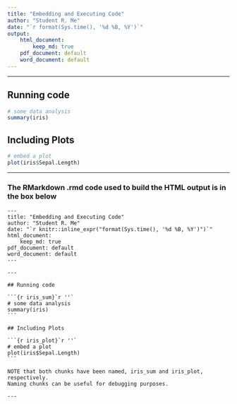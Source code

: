```yaml
---
title: "Embedding and Executing Code"
author: "Student R. Me"
date: "`r format(Sys.time(), '%d %B, %Y')`"
output: 
    html_document:
        keep_md: true
    pdf_document: default
    word_document: default
---
```


---

## Running code

```r
# some data analysis
summary(iris)
```

## Including Plots

```r
# embed a plot
plot(iris$Sepal.Length)
```

---


### The RMarkdown .rmd code used to build the HTML output is in the box below

    ---
    title: "Embedding and Executing Code"
    author: "Student R. Me"
    date: "`r knitr::inline_expr("format(Sys.time(), '%d %B, %Y')")`"
    html_document:
        keep_md: true
    pdf_document: default
    word_document: default  
    ---
    
    ---
    
    ## Running code
    
    ```{r iris_sum}`r ''`
    # some data analysis
    summary(iris)
    ```
    
    ## Including Plots
    
    ```{r iris_plot}`r ''`
    # embed a plot
    plot(iris$Sepal.Length)
    ```
    
    NOTE that both chunks have been named, iris_sum and iris_plot, respectively.  
    Naming chunks can be useful for debugging purposes.
    
    ---
